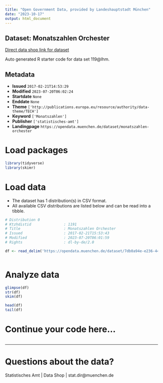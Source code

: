 ```yaml
---
title: "Open Government Data, provided by Landeshauptstadt München"
date: "2023-10-17"
output: html_document
---
```


## Dataset: Monatszahlen Orchester

[Direct data shop link for dataset](https://opendata.muenchen.de/dataset/monatszahlen-orchester)

Auto generated R starter code for data set 119@lhm.

## Metadata

- **Issued** `2017-02-21T14:53:29`
- **Modified** `2023-07-20T06:02:24`
- **Startdate** `None`
- **Enddate** `None`
- **Theme** `['http://publications.europa.eu/resource/authority/data-theme/TECH']`
- **Keyword** `['Monatszahlen']`
- **Publisher** `['statistisches-amt']`
- **Landingpage** `https://opendata.muenchen.de/dataset/monatszahlen-orchester`


# Load packages

```r

library(tidyverse)
library(skimr)

```

# Load data

-   The dataset has 1 distribution(s) in CSV format.
-   All available CSV distributions are listed below and can be read into a tibble.

```r

# Distribution 0
# Ktzhdistid               : 1191
# Title                    : Monatszahlen Orchester
# Issued                   : 2017-02-21T15:53:43
# Modified                 : 2023-07-20T06:01:59
# Rights                   : dl-by-de/2.0

df <- read_delim('https://opendata.muenchen.de/dataset/7db0a94e-e236-44af-b923-76450dc1b8b3/resource/ce513fbe-6bbc-479c-8d2a-f9ffc2ae0a20/download/monatszahlen2307_orchester_10_07_23_nosum.csv')



```

# Analyze data

```r

glimpse(df)
str(df)
skim(df)

head(df)
tail(df)

```

# Continue your code here...

```r

```

------------------------------------------------------------------------

# Questions about the data?

Statistisches Amt | Data Shop | stat.dir@muenchen.de
